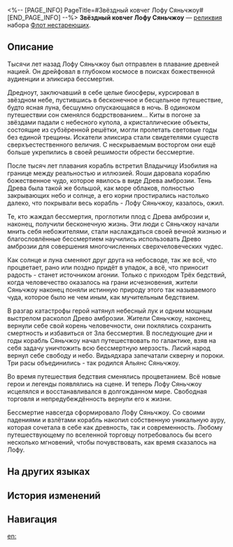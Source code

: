 <%-- [PAGE_INFO]
PageTitle=#Звёздный ковчег Лофу Сяньчжоу#
[END_PAGE_INFO] --%>
{{Реликвия Инфобокс
|id          = 63025
|Изображение = Предмет Звёздный ковчег Лофу Сяньчжоу.png
|Набор       = Флот нестареющих
|Предмет     = Планарная сфера
|Упоминания  = 
}}
{{Описание|Парящий над звёздным морем Лофу Сяньчжоу был запечатан в сферу. Корабль проходит туда-сюда сквозь Нефритовые врата, словно снова и снова восходящие и угасающие Луна и звёзды. Толпы людей прибыли сюда в поисках секретов бессмертия, но все вернулись ни с чем.}}
'''Звёздный ковчег Лофу Сяньчжоу''' — [[реликвия]] набора [[Флот нестареющих]].

==Описание==
Тысячи лет назад Лофу Сяньчжоу был отправлен в плавание древней нацией. Он дрейфовал в глубоком космосе в поисках божественной аудиенции и эликсира бессмертия.

Дредноут, заключавший в себе целые биосферы, курсировал в звёздном небе, пустившись в бесконечное и бесцельное путешествие, будто ясная луна, бесшумно опускающаяся в ночь. В одиноком путешествии сон сменялся бодрствованием... Киты в погоне за звёздами падали с небесного купола, а кристаллические объекты, состоящие из субзёренной решётки, могли пролетать световые годы без единой трещины. Искатели эликсира стали свидетелями существ сверхъестественного величия. С нескрываемым восторгом они ещё больше укрепились в своей решимости обрести бессмертие.

После тысяч лет плавания корабль встретил Владычицу Изобилия на границе между реальностью и иллюзией. Яоши даровала кораблю божественное чудо, которое явилось в виде Древа амброзии. Тень Древа была такой же большой, как море облаков, полностью закрывающих небо и солнце, а его корни простирались настолько далеко, что покрывали весь корабль - Лофу Сяньчжоу, казалось, ожил.

Те, кто жаждал бессмертия, проглотили плод с Древа амброзии и, наконец, получили бесконечную жизнь. Эти люди с Сяньчжоу начали мнить себя небожителями, стали наслаждаться своей вечной жизнью и благословлённые бессмертием научились использовать Древо амброзии для совершения многочисленных сверхчеловеческих чудес.

Как солнце и луна сменяют друг друга на небосводе, так же всё, что процветает, рано или поздно придёт в упадок, а всё, что приносит радость - станет источником агонии. Только с приходом Трёх бедствий, когда человечество оказалось на грани исчезновения, жители Сяньчжоу наконец поняли истинную природу этого так называемого чуда, которое было не чем иным, как мучительным бедствием.

В разгар катастрофы герой натянул небесный лук и одним мощным выстрелом расколол Древо амброзии. Жители Сяньчжоу, наконец, вернули себе свой корень человечности, они поклялись сохранить смертность и избавиться от Зла бессмертия. В последующие дни и годы корабль Сяньчжоу начал путешествовать по галактике, взяв на себя задачу уничтожить всю бессмертную мерзость. Лисий народ вернул себе свободу и небо. Видьядхара запечатали скверну и пороки. Три расы объединились - так родился Альянс Сяньчжоу.

Во время путешествия бедствия сменялись процветанием. Всё новые герои и легенды появлялись на сцене. И теперь Лофу Сяньчжоу исцелялся и восстанавливался в долгожданном мире. Свободная торговля и непредубеждённость вернули его к жизни.

Бессмертие навсегда сформировало Лофу Сяньчжоу. Со своими падениями и взлётами корабль накопил собственную уникальную ауру, которая сочетала в себе как древность, так и современность. Любому путешествующему по вселенной торговцу потребовалось бы всего несколько мгновений, чтобы почувствовать, как время сказалось на Лофу.

==На других языках==
{{На других языках
|en   = The Xianzhou Luofu's Celestial Ark
|zhs  = 罗浮仙舟的天外楼船
|zht  = 羅浮仙舟的天外樓船
|ja   = {{Rubi|羅浮仙舟|らふせんしゅう}}の{{Rubi|天外楼船|てんがいろうせん}}
|ko   = 나부 선주의 천외 누선
|es   = Arca celestial del Luofu de Xianzhou
|fr   = Arche céleste du Luofu de Xianzhou
|ru   = Звёздный ковчег Лофу Сяньчжоу
|th   = The Xianzhou Luofu's Celestial Ark
|vi   = Tàu Vũ Trụ Xianzhou Luofu
|de   = Die Himmlische Arche der Xianzhou Luofu
|id   = The Xianzhou Luofu's Celestial Ark
|pt   = A Arca Celestial do Luofu do Xianzhou
}}

==История изменений==
{{История изменений|3.5}}

==Навигация==
{{Набор Реликвий Навбокс|Флот нестареющих}}

[[en:]]